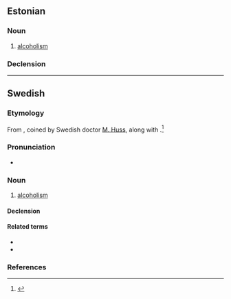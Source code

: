 ==Estonian==
{{wikipedia|lang=et}}

===Noun===
{{et-noun|alkoholismi|alkoholismi}}
# [[alcoholism]]

===Declension===
{{et-decl-riik|alkoholism|alkoholism|i}}
----

==Swedish==
{{wikipedia|lang=sv}}

===Etymology===
From {{suffix|sv|alkohol|ism}}, coined by Swedish doctor [[:sv:w:M. Huss|M. Huss]], along with {{cog|NL.|alcoholismus}}.<ref>{{R:svenska.se|saob}}</ref>

===Pronunciation===
* {{IPA|/alkʊ(hʊ)ˈlɪsm/|lang=sv}}

===Noun===
{{sv-noun|c}}
# [[alcoholism]]

====Declension====
{{sv-noun-unc-irreg-c|2=alkoholismen}}

====Related terms====
* {{l|sv|alkohol}}
* {{l|sv|alkoholist}}

===References===
<references/>